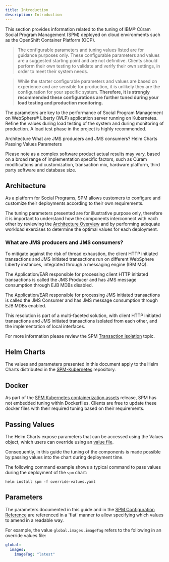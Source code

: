 ```yaml
---
title: Introduction
description: Introduction
---
```


This section provides information related to the tuning of IBM® Cúram Social Program Management (SPM) deployed on cloud environments such as the OpenShift Container Platform (OCP).

> The configurable parameters and tuning values listed are for guidance purposes only. These configurable parameters and values are a suggested starting point and are not definitive. Clients should perform their own testing to validate and verify their own settings, in order to meet their system needs.

> While the starter configurable parameters and values are based on experience and are sensible for production, it is unlikely they are the configuration for your specific system. **Therefore, it is strongly recommended these configurations are further tuned during your load testing and production monitoring.**

The parameters are key to the performance of Social Program Management on WebSphere®
Liberty (WLP) application server running on Kubernetes. Refine the values during load testing of the system and during monitoring of production. A load test phase in the project is highly recommended.

<AnchorLinks small>
  <AnchorLink>Architecture</AnchorLink>
  <AnchorLink>What are JMS producers and JMS consumers?</AnchorLink>
  <AnchorLink>Helm Charts</AnchorLink>
  <AnchorLink>Passing Values</AnchorLink>
  <AnchorLink>Parameters</AnchorLink>
</AnchorLinks>

<InlineNotification>

Please note as a complex software product actual results may vary, based on a broad range of implementation specific factors, such as Cúram modifications and customization, transaction mix, hardware platform, third party software and database size.

</InlineNotification>

## Architecture

As a platform for Social Programs, SPM allows customers to configure and customize their deployments according to their own requirements.

The tuning parameters presented are for illustrative purpose only, therefore it is important to understand how the components interconnect with each other by
reviewing the [Architecture Overview](https://ibm.github.io/spm-kubernetes/architecture/arch-overview/architecture-overview)
and by performing adequate workload exercises to determine the optimal values for each deployment.

### What are JMS producers and JMS consumers?

To mitigate against the risk of thread exhaustion, the client HTTP initiated transactions and JMS initiated transactions run on different WebSphere Liberty instances, integrated through a messaging engine (IBM MQ).

The Application/EAR responsible for processing client HTTP initiated transactions is called the JMS Producer and has JMS message consumption through EJB MDBs disabled.

The Application/EAR responsible for processing JMS initiated transactions is called the JMS Consumer and has JMS message consumption through EJB MDBs enabled.

This resolution is part of a multi-faceted solution, with client HTTP initiated transactions and JMS initiated transactions isolated from each other, and the implementation of local interfaces.

For more information please review the SPM [Transaction isolation](https://www.ibm.com/docs/en/spm/7.0.11?topic=architecture-transaction-isolation) topic.

## Helm Charts

The values and parameters presented in this document apply to the Helm Charts distributed in the [SPM-Kubernetes](https://github.com/IBM/spm-kubernetes/) repository.

## Docker

As part of the [SPM Kubernetes containerization assets](https://github.com/IBM/spm-kubernetes) release, SPM has not embedded tuning within Dockerfiles.
Clients are free to update these docker files with their required tuning based on their requirements.

## Passing Values

The Helm Charts expose parameters that can be accessed using the Values object, which users can override using an [value file](https://helm.sh/docs/chart_template_guide/values_files/).

Consequently, in this guide the tuning of the components is made possible by passing values into the chart during deployment time.

The following command example shows a typical command to pass values during the deployment of the `spm` chart:

```shell
helm install spm -f override-values.yaml
```

## Parameters

The parameters documented in this guide and in the [SPM Configuration Reference](https://ibm.github.io/spm-kubernetes/deployment/config-reference/)
are referenced in a 'flat' manner to allow specifying which values to amend in a readable way.

For example, the value `global.images.imageTag` refers to the following in an override values file:

```yaml
global:
  images:
    imageTag: "latest"
```

